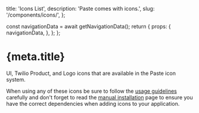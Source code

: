   title: 'Icons List',
  description: 'Paste comes with icons.',
  slug: '/components/icons/',
};



  const navigationData = await getNavigationData();
  return {
    props: {
      navigationData,
    },
  };
};

<contentwrapper>
<content>

<h1>{meta.title}</h1>

<P variant="lead">UI, Twilio Product, and Logo icons that are available in the Paste icon system.</P>

When using any of these icons be sure to follow the [usage guidelines](/components/icons/usage-guidelines) carefully and don't forget to read the [manual installation](/introduction/for-engineers/manual-installation) page to ensure you have the correct dependencies when adding icons to your application.

</content>
</contentwrapper>

<IconsList />
